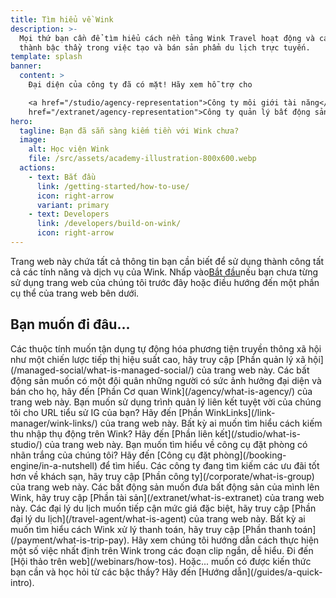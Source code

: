```yaml
---
title: Tìm hiểu về Wink
description: >-
  Mọi thứ bạn cần để tìm hiểu cách nền tảng Wink Travel hoạt động và cách trở
  thành bậc thầy trong việc tạo và bán sản phẩm du lịch trực tuyến.
template: splash
banner:
  content: >
    Đại diện của công ty đã có mặt! Hãy xem hỗ trợ cho

    <a href="/studio/agency-representation">Công ty môi giới tài năng</a> và <a
    href="/extranet/agency-representation">Công ty quản lý bất động sản</a>.
hero:
  tagline: Bạn đã sẵn sàng kiếm tiền với Wink chưa?
  image:
    alt: Học viện Wink
    file: /src/assets/academy-illustration-800x600.webp
  actions:
    - text: Bắt đầu
      link: /getting-started/how-to-use/
      icon: right-arrow
      variant: primary
    - text: Developers
      link: /developers/build-on-wink/
      icon: right-arrow
---
```


Trang web này chứa tất cả thông tin bạn cần biết để sử dụng thành công tất cả các tính năng và dịch vụ của Wink. Nhấp vào[Bắt đầu](/getting-started/how-to-use)nếu bạn chưa từng sử dụng trang web của chúng tôi trước đây hoặc điều hướng đến một phần cụ thể của trang web bên dưới.

## Bạn muốn đi đâu...

<CardGrid stagger>
  <Card title="Quản lý xã hội" icon="seti:info">
    Các thuộc tính muốn tận dụng tự động hóa phương tiện truyền thông xã hội như một chiến lược tiếp thị hiệu suất cao, hãy truy cập [Phần quản lý xã hội](/managed-social/what-is-managed-social/) của trang web này.
  </Card>

  <Card title="Cơ quan Wink" icon="seti:info">
    Các bất động sản muốn có một đội quân những người có sức ảnh hưởng đại diện và bán cho họ, hãy đến [Phần Cơ quan Wink](/agency/what-is-agency/) của trang web này.
  </Card>

  <Card title="Liên kết nháy mắt" icon="seti:info">
    Bạn muốn sử dụng trình quản lý liên kết tuyệt vời của chúng tôi cho URL tiểu sử IG của bạn? Hãy đến [Phần WinkLinks](/link-manager/wink-links/) của trang web này.
  </Card>

  <Card title="Các chi nhánh" icon="seti:info">
    Bất kỳ ai muốn tìm hiểu cách kiếm thu nhập thụ động trên Wink? Hãy đến [Phần liên kết](/studio/what-is-studio/) của trang web này.
  </Card>

  <Card title="Công cụ đặt phòng" icon="seti:info">
    Bạn muốn tìm hiểu về công cụ đặt phòng có nhãn trắng của chúng tôi? Hãy đến [Công cụ đặt phòng](/booking-engine/in-a-nutshell) để tìm hiểu.
  </Card>

  <Card title="Các tập đoàn" icon="seti:info">
    Các công ty đang tìm kiếm các ưu đãi tốt hơn về khách sạn, hãy truy cập [Phần công ty](/corporate/what-is-group) của trang web này.
  </Card>

  <Card title="Của cải" icon="seti:info">
    Các bất động sản muốn đưa bất động sản của mình lên Wink, hãy truy cập [Phần tài sản](/extranet/what-is-extranet) của trang web này.
  </Card>

  <Card title="Đại lý du lịch" icon="seti:info">
    Các đại lý du lịch muốn tiếp cận mức giá đặc biệt, hãy truy cập [Phần đại lý du lịch](/travel-agent/what-is-agent) của trang web này.
  </Card>

  <Card title="Thanh toán" icon="seti:info">
    Bất kỳ ai muốn tìm hiểu cách Wink xử lý thanh toán, hãy truy cập [Phần thanh toán](/payment/what-is-trip-pay).
  </Card>

  <Card title="Hội thảo trên web" icon="seti:info">
    Hãy xem chúng tôi hướng dẫn cách thực hiện một số việc nhất định trên Wink trong các đoạn clip ngắn, dễ hiểu. Đi đến [Hội thảo trên web](/webinars/how-tos).
  </Card>

  <Card title="Hướng dẫn" icon="seti:info">
    Hoặc... muốn có được kiến thức bạn cần và học hỏi từ các bậc thầy? Hãy đến [Hướng dẫn](/guides/a-quick-intro).
  </Card>
</CardGrid>

